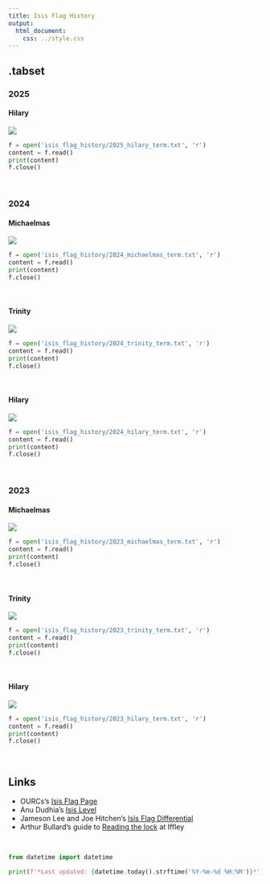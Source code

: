 ```yaml
---
title: Isis Flag History
output:
  html_document:
    css: ../style.css
---
```


{.tabset}
---------

### 2025 {.tabset}

#### Hilary {.tabset}

![](isis_flag_history/2025_hilary_term.png)

```python
f = open('isis_flag_history/2025_hilary_term.txt', 'r')
content = f.read()
print(content)
f.close()
```

<br>

### 2024 {.tabset}

#### Michaelmas {.tabset}

![](isis_flag_history/2024_michaelmas_term.png)

```python
f = open('isis_flag_history/2024_michaelmas_term.txt', 'r')
content = f.read()
print(content)
f.close()
```

<br>

#### Trinity {.tabset}

![](isis_flag_history/2024_trinity_term.png)

```python
f = open('isis_flag_history/2024_trinity_term.txt', 'r')
content = f.read()
print(content)
f.close()
```

<br>

#### Hilary {.tabset}

![](isis_flag_history/2024_hilary_term.png)

```python
f = open('isis_flag_history/2024_hilary_term.txt', 'r')
content = f.read()
print(content)
f.close()
```

<br>

### 2023 {.tabset}

#### Michaelmas {.tabset}

![](isis_flag_history/2023_michaelmas_term.png)

```python
f = open('isis_flag_history/2023_michaelmas_term.txt', 'r')
content = f.read()
print(content)
f.close()
```

<br>

#### Trinity {.tabset}

![](isis_flag_history/2023_trinity_term.png)

```python
f = open('isis_flag_history/2023_trinity_term.txt', 'r')
content = f.read()
print(content)
f.close()
```

<br>

#### Hilary {.tabset}

![](isis_flag_history/2023_hilary_term.png)

```python
f = open('isis_flag_history/2023_hilary_term.txt', 'r')
content = f.read()
print(content)
f.close()
```

<br>

Links
-----
- OURCs's [Isis Flag Page](https://ourcs.co.uk/information/flags/isis/)
- Anu Dudhia's [Isis Level](https://eodg.atm.ox.ac.uk/user/dudhia/rowing/river.html)
- Jameson Lee and Joe Hitchen's [Isis Flag Differential](https://flags.jamesonlee.com/)
- Arthur Bullard's guide to [Reading the lock](https://www.photonhunter.co.uk/~art/rowing/bucks.html) at Iffley

<br>

```python
from datetime import datetime

print(f'*Last updated: {datetime.today().strftime('%Y-%m-%d %H:%M')}*')
```
